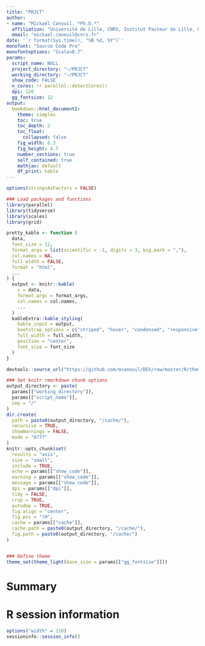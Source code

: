 ```yaml
---
title: "PRJCT"
author: 
- name: "Mickaël Canouil, *Ph.D.*"
  affiliation: "Université de Lille, CNRS, Institut Pasteur de Lille, UMR 8199 - EGID, F-59000, Lille, France."
  email: "mickael.canouil@cnrs.fr"
date: '`r format(Sys.time(), "%B %d, %Y")`'
monofont: "Source Code Pro"
monofontoptions: "Scale=0.7"
params:
  script_name: NULL
  project_directory: "~/PRJCT"
  working_directory: "~/PRJCT"
  show_code: FALSE
  n_cores: !r parallel::detectCores()
  dpi: 120
  gg_fontsize: 12
output:
  bookdown::html_document2:
    theme: simplex
    toc: true
    toc_depth: 2
    toc_float: 
      collapsed: false
    fig_width: 6.3
    fig_height: 4.7
    number_sections: true
    self_contained: true
    mathjax: default
    df_print: kable
---
```


```r
options(stringsAsFactors = FALSE)

### Load packages and functions
library(parallel)
library(tidyverse)
library(scales)
library(grid)

pretty_kable <- function (
  data, 
  font_size = 12, 
  format_args = list(scientific = -1, digits = 3, big.mark = ","), 
  col.names = NA,
  full_width = FALSE,
  format = "html",
  ...
) {
  output <- knitr::kable(
    x = data, 
    format.args = format_args, 
    col.names = col.names,
    ...
  )
  kableExtra::kable_styling(
    kable_input = output,
    bootstrap_options = c("striped", "hover", "condensed", "responsive"),
    full_width = full_width,
    position = "center",
    font_size = font_size
  )
}

devtools::source_url("https://github.com/mcanouil/DEV/raw/master/R/theme_black.R")

### Set knitr rmarkdown chunk options
output_directory <- paste(
  params[["working_directory"]], 
  params[["script_name"]], 
  sep = "/"
)
dir.create(
  path = paste0(output_directory, "/cache/"), 
  recursive = TRUE, 
  showWarnings = FALSE, 
  mode = "0777"
)
knitr::opts_chunk$set(
  results = "asis",
  size = "small",
  include = TRUE,
  echo = params[["show_code"]],
  warning = params[["show_code"]],
  message = params[["show_code"]],
  dpi = params[["dpi"]],
  tidy = FALSE,
  crop = TRUE,
  autodep = TRUE,
  fig.align = "center",
  fig.pos = "!H",
  cache = params[["cache"]],
  cache.path = paste0(output_directory, "/cache/"),
  fig.path = paste0(output_directory, "/cache/")
)


### Define theme
theme_set(theme_light(base_size = params[["gg_fontsize"]]))
```

# Summary


# R session information

```r
options("width" = 110)
sessioninfo::session_info()
```

